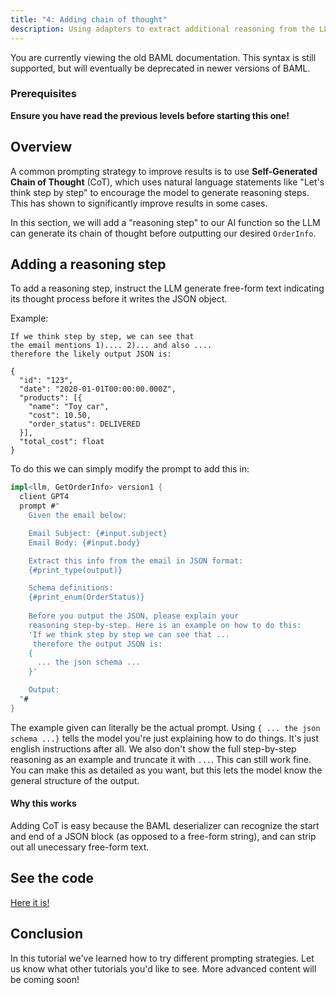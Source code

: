 ```yaml
---
title: "4: Adding chain of thought"
description: Using adapters to extract additional reasoning from the LLM
---
```

<Warning>
    You are currently viewing the old BAML documentation. This syntax is still supported, but will eventually be deprecated in newer versions of BAML.
</Warning>


### Prerequisites

**Ensure you have read the previous levels before starting this one!**

## Overview

A common prompting strategy to improve results is to use **Self-Generated Chain
of Thought** (CoT), which uses natural language statements like "Let's think
step by step" to encourage the model to generate reasoning steps. This has shown
to significantly improve results in some cases.

In this section, we will add a "reasoning step" to our AI function so the LLM
can generate its chain of thought before outputting our desired `OrderInfo`.

## Adding a reasoning step

To add a reasoning step, instruct the LLM generate free-form text indicating its thought process before it writes the JSON object.

Example:
```text LLM Output with CoT
If we think step by step, we can see that
the email mentions 1).... 2)... and also .... 
therefore the likely output JSON is:

{
  "id": "123",
  "date": "2020-01-01T00:00:00.000Z",
  "products": [{
    "name": "Toy car",
    "cost": 10.50,
    "order_status": DELIVERED
  }],
  "total_cost": float
}
```

To do this we can simply modify the prompt to add this in:
```rust
impl<llm, GetOrderInfo> version1 {
  client GPT4
  prompt #"
    Given the email below:

    Email Subject: {#input.subject}
    Email Body: {#input.body}

    Extract this info from the email in JSON format:
    {#print_type(output)}

    Schema definitions:
    {#print_enum(OrderStatus)}
    
    Before you output the JSON, please explain your
    reasoning step-by-step. Here is an example on how to do this:
    'If we think step by step we can see that ...
     therefore the output JSON is:
    {
      ... the json schema ...
    }'

    Output:
  "#
}
```
The example given can literally be the actual prompt. Using `{ ... the json schema ...}` tells the model you're just explaining how to do things. It's just english instructions after all. We also don't show the full step-by-step reasoning as an example and truncate it with `...`. This can still work fine. You can make this as detailed as you want, but this lets the model know the general structure of the output.

#### Why this works
Adding CoT is easy because the BAML deserializer can recognize the start and end of a JSON block (as opposed to a free-form string), and can strip out all unecessary free-form text.

## See the code
[Here it is!](https://github.com/BoundaryML/baml-examples/blob/main/tutorials/baml_src/extraction-guide/chain_of_thought.baml)

## Conclusion
In this tutorial we've learned how to try different prompting strategies. Let us know what other tutorials you'd like to see. More advanced content will be coming soon!